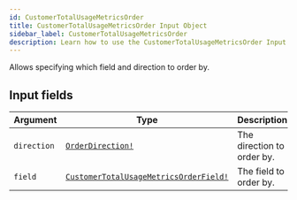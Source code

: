 ```yaml
---
id: CustomerTotalUsageMetricsOrder
title: CustomerTotalUsageMetricsOrder Input Object
sidebar_label: CustomerTotalUsageMetricsOrder
description: Learn how to use the CustomerTotalUsageMetricsOrder Input Object for Builder's API.
---
```


Allows specifying which field and direction to order by.

## Input fields

| Argument    | Type                                                                                              | Description                |
| ----------- | ------------------------------------------------------------------------------------------------- | -------------------------- |
| `direction` | [`OrderDirection!`](/docs/composer/builder/api/schema/enum/OrderDirection.mdx)                                           | The direction to order by. |
| `field`     | [`CustomerTotalUsageMetricsOrderField!`](/docs/composer/builder/api/schema/enum/CustomerTotalUsageMetricsOrderField.mdx) | The field to order by.     |

